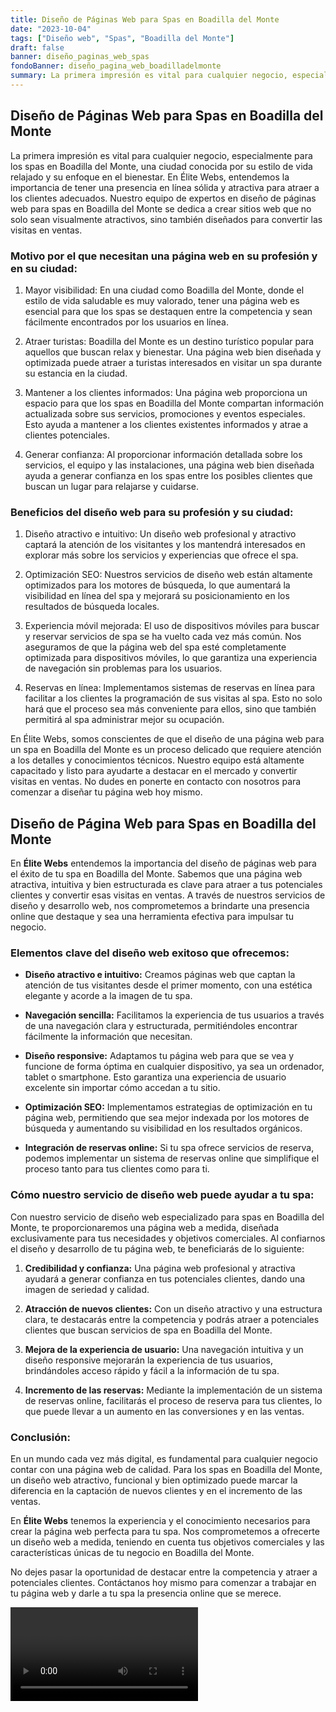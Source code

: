 ```yaml
---
title: Diseño de Páginas Web para Spas en Boadilla del Monte
date: "2023-10-04"
tags: ["Diseño web", "Spas", "Boadilla del Monte"]
draft: false
banner: diseño_paginas_web_spas
fondoBanner: diseño_pagina_web_boadilladelmonte
summary: La primera impresión es vital para cualquier negocio, especialmente para los spas en Boadilla del Monte, una ciudad conocida por su estilo de vida relajado y su enfoque en el bienestar. En Élite Webs, entendemos la importancia de tener una presencia en línea sólida y atractiva para atraer a los clientes adecuados. Nuestro equipo de expertos en diseño de páginas web para spas en Boadilla del Monte se dedica a crear sitios web que no solo sean visualmente atractivos, sino también diseñados para convertir las visitas en ventas.
---
```



## Diseño de Páginas Web para Spas en Boadilla del Monte

La primera impresión es vital para cualquier negocio, especialmente para los spas en Boadilla del Monte, una ciudad conocida por su estilo de vida relajado y su enfoque en el bienestar. En Élite Webs, entendemos la importancia de tener una presencia en línea sólida y atractiva para atraer a los clientes adecuados. Nuestro equipo de expertos en diseño de páginas web para spas en Boadilla del Monte se dedica a crear sitios web que no solo sean visualmente atractivos, sino también diseñados para convertir las visitas en ventas.

### Motivo por el que necesitan una página web en su profesión y en su ciudad:

1. Mayor visibilidad: En una ciudad como Boadilla del Monte, donde el estilo de vida saludable es muy valorado, tener una página web es esencial para que los spas se destaquen entre la competencia y sean fácilmente encontrados por los usuarios en línea.

2. Atraer turistas: Boadilla del Monte es un destino turístico popular para aquellos que buscan relax y bienestar. Una página web bien diseñada y optimizada puede atraer a turistas interesados en visitar un spa durante su estancia en la ciudad.

3. Mantener a los clientes informados: Una página web proporciona un espacio para que los spas en Boadilla del Monte compartan información actualizada sobre sus servicios, promociones y eventos especiales. Esto ayuda a mantener a los clientes existentes informados y atrae a clientes potenciales.

4. Generar confianza: Al proporcionar información detallada sobre los servicios, el equipo y las instalaciones, una página web bien diseñada ayuda a generar confianza en los spas entre los posibles clientes que buscan un lugar para relajarse y cuidarse.

### Beneficios del diseño web para su profesión y su ciudad:

1. Diseño atractivo e intuitivo: Un diseño web profesional y atractivo captará la atención de los visitantes y los mantendrá interesados en explorar más sobre los servicios y experiencias que ofrece el spa.

2. Optimización SEO: Nuestros servicios de diseño web están altamente optimizados para los motores de búsqueda, lo que aumentará la visibilidad en línea del spa y mejorará su posicionamiento en los resultados de búsqueda locales.

3. Experiencia móvil mejorada: El uso de dispositivos móviles para buscar y reservar servicios de spa se ha vuelto cada vez más común. Nos aseguramos de que la página web del spa esté completamente optimizada para dispositivos móviles, lo que garantiza una experiencia de navegación sin problemas para los usuarios.

4. Reservas en línea: Implementamos sistemas de reservas en línea para facilitar a los clientes la programación de sus visitas al spa. Esto no solo hará que el proceso sea más conveniente para ellos, sino que también permitirá al spa administrar mejor su ocupación.

En Élite Webs, somos conscientes de que el diseño de una página web para un spa en Boadilla del Monte es un proceso delicado que requiere atención a los detalles y conocimientos técnicos. Nuestro equipo está altamente capacitado y listo para ayudarte a destacar en el mercado y convertir visitas en ventas. No dudes en ponerte en contacto con nosotros para comenzar a diseñar tu página web hoy mismo.

<GifSeo />

<Cta />

## Diseño de Página Web para Spas en Boadilla del Monte

En **Élite Webs** entendemos la importancia del diseño de páginas web para el éxito de tu spa en Boadilla del Monte. Sabemos que una página web atractiva, intuitiva y bien estructurada es clave para atraer a tus potenciales clientes y convertir esas visitas en ventas. A través de nuestros servicios de diseño y desarrollo web, nos comprometemos a brindarte una presencia online que destaque y sea una herramienta efectiva para impulsar tu negocio.

### Elementos clave del diseño web exitoso que ofrecemos:

- **Diseño atractivo e intuitivo:** Creamos páginas web que captan la atención de tus visitantes desde el primer momento, con una estética elegante y acorde a la imagen de tu spa.

- **Navegación sencilla:** Facilitamos la experiencia de tus usuarios a través de una navegación clara y estructurada, permitiéndoles encontrar fácilmente la información que necesitan.

- **Diseño responsive:** Adaptamos tu página web para que se vea y funcione de forma óptima en cualquier dispositivo, ya sea un ordenador, tablet o smartphone. Esto garantiza una experiencia de usuario excelente sin importar cómo accedan a tu sitio.

- **Optimización SEO:** Implementamos estrategias de optimización en tu página web, permitiendo que sea mejor indexada por los motores de búsqueda y aumentando su visibilidad en los resultados orgánicos.

- **Integración de reservas online:** Si tu spa ofrece servicios de reserva, podemos implementar un sistema de reservas online que simplifique el proceso tanto para tus clientes como para ti.

### Cómo nuestro servicio de diseño web puede ayudar a tu spa:

Con nuestro servicio de diseño web especializado para spas en Boadilla del Monte, te proporcionaremos una página web a medida, diseñada exclusivamente para tus necesidades y objetivos comerciales. Al confiarnos el diseño y desarrollo de tu página web, te beneficiarás de lo siguiente:

1. **Credibilidad y confianza:** Una página web profesional y atractiva ayudará a generar confianza en tus potenciales clientes, dando una imagen de seriedad y calidad.

2. **Atracción de nuevos clientes:** Con un diseño atractivo y una estructura clara, te destacarás entre la competencia y podrás atraer a potenciales clientes que buscan servicios de spa en Boadilla del Monte.

3. **Mejora de la experiencia de usuario:** Una navegación intuitiva y un diseño responsive mejorarán la experiencia de tus usuarios, brindándoles acceso rápido y fácil a la información de tu spa.

4. **Incremento de las reservas:** Mediante la implementación de un sistema de reservas online, facilitarás el proceso de reserva para tus clientes, lo que puede llevar a un aumento en las conversiones y en las ventas.

### Conclusión:

En un mundo cada vez más digital, es fundamental para cualquier negocio contar con una página web de calidad. Para los spas en Boadilla del Monte, un diseño web atractivo, funcional y bien optimizado puede marcar la diferencia en la captación de nuevos clientes y en el incremento de las ventas.

En **Élite Webs** tenemos la experiencia y el conocimiento necesarios para crear la página web perfecta para tu spa. Nos comprometemos a ofrecerte un diseño web a medida, teniendo en cuenta tus objetivos comerciales y las características únicas de tu negocio en Boadilla del Monte.

No dejes pasar la oportunidad de destacar entre la competencia y atraer a potenciales clientes. Contáctanos hoy mismo para comenzar a trabajar en tu página web y darle a tu spa la presencia online que se merece.

<Video />

<CtaBot job="Spas" city="Boadilla del Monte" />

<Gmaps query="Boadilla del Monte+españa+maps" />
